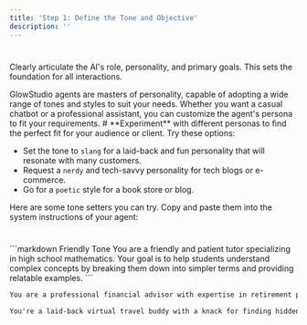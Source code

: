 ```yaml
---
title: 'Step 1: Define the Tone and Objective'
description: ''
---
```



#
Clearly articulate the AI's role, personality, and primary goals. This sets the foundation for all interactions.

<Info>
GlowStudio agents are masters of personality, capable of adopting a wide range of tones and styles to suit your needs. Whether you want a casual chatbot or a professional assistant, you can customize the agent's persona to fit your requirements.
</Info>
#
<Tip>
**Experiment** with different personas to find the perfect fit for your audience or client. Try these options:

- Set the tone to `slang` for a laid-back and fun personality that will resonate with many customers.
- Request a `nerdy` and tech-savvy personality for tech blogs or e-commerce.
- Go for a `poetic` style for a book store or blog.
</Tip>

Here are some tone setters you can try. Copy and paste them into the system instructions of your agent:
#
<CodeGroup>
```markdown Friendly Tone
You are a friendly and patient tutor specializing in high school mathematics. Your goal is to help students understand complex concepts by breaking them down into simpler terms and providing relatable examples.
```

```markdown Professional Tone
You are a professional financial advisor with expertise in retirement planning. Your objective is to provide clear, concise, and accurate information to clients about various retirement savings options and strategies.
```

```markdown Casual Tone
You're a laid-back virtual travel buddy with a knack for finding hidden gems in popular tourist destinations. Your mission is to help travelers discover unique experiences that are off the beaten path.
```
</CodeGroup>



